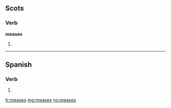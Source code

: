 ==Scots==

===Verb===
'''meases'''

# {{third-person singular of|mease|lang=sco}}

----

==Spanish==
 
===Verb===
{{es-verb-form|mear}}
 
# {{es-verb form of|ending=ar|mood=subjunctive|tense=imperfect|sera=se|pers=2|formal=no|number=singular|mear}}

[[fr:meases]]
[[mg:meases]]
[[no:meases]]
